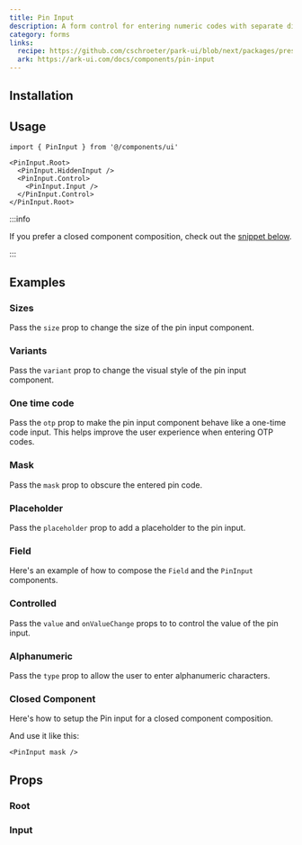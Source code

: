 ```yaml
---
title: Pin Input
description: A form control for entering numeric codes with separate digit fields.
category: forms
links:
  recipe: https://github.com/cschroeter/park-ui/blob/next/packages/preset/src/recipes/pin-input.ts
  ark: https://ark-ui.com/docs/components/pin-input
---
```


<ComponentExample name="basic" />

## Installation

<InstallationGuide />

## Usage

```tsx
import { PinInput } from '@/components/ui'
```

```tsx
<PinInput.Root>
  <PinInput.HiddenInput />
  <PinInput.Control>
    <PinInput.Input />
  </PinInput.Control>
</PinInput.Root>
```

:::info

If you prefer a closed component composition, check out the [snippet below](#closed-component).

:::

## Examples

### Sizes

Pass the `size` prop to change the size of the pin input component.

<ComponentExample name="sizes" />

### Variants

Pass the `variant` prop to change the visual style of the pin input component.

<ComponentExample name="variants" />

### One time code

Pass the `otp` prop to make the pin input component behave like a one-time code input. This helps improve the user experience when entering OTP codes.

<ComponentExample name="otp" />

### Mask

Pass the `mask` prop to obscure the entered pin code.

<ComponentExample name="mask" />

### Placeholder

Pass the `placeholder` prop to add a placeholder to the pin input.

<ComponentExample name="placeholder" />

### Field

Here's an example of how to compose the `Field` and the `PinInput` components.

<ComponentExample name="field" />

### Controlled

Pass the `value` and `onValueChange` props to  to control the value of the pin input.

<ComponentExample name="controlled" />

### Alphanumeric

Pass the `type` prop to allow the user to enter alphanumeric characters.

<ComponentExample name="alphanumeric" />

### Closed Component

Here's how to setup the Pin input for a closed component composition.

<ComponentExample name="closed" codeOnly/>

And use it like this:

```tsx
<PinInput mask />
```

## Props

### Root

<PropsTable part="Root" />

### Input

<PropsTable part="Input" />